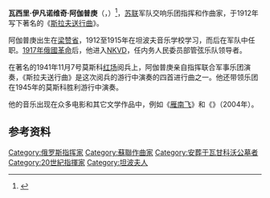 {{Infobox Person
|name          = 瓦西里·伊凡诺维奇·阿伽普庚
|image=Vasiliy Agapkin.jpg
|birth_date    = {{Birth date|1884|02|03}}
|birth_place   = [[俄罗斯帝国|俄罗斯帝国]][[梁赞省|梁赞省]]{{link-ru|Shancherovo|Шанчерово}}
|death_date    = {{Death date and age|1964|10|29|1884|02|03}}
|death_place   = [[苏联|苏联]][[莫斯科|莫斯科]],
|nationality   = 俄国
|known_for     = 《[[斯拉夫送行曲|斯拉夫送行曲]]》
|occupation    = 作曲家，指挥家
}}
{{listen
|filename=Farewell of Slavianka (stereo).ogg
|title="斯拉夫送行曲"
|description=阿伽普庚《斯拉夫送行曲》，美国海岸防卫队管乐团演奏
|filetype=[[Ogg|Ogg]]}}
'''瓦西里·伊凡诺维奇·阿伽普庚'''（{{lang-ru|'''Васи́лий Ива́нович Ага́пкин'''}}，{{bd|1884年|2月3日|1964年|10月29日}}）<ref>{{cite web|title=Vasily Ivanovich Agapkin |url=http://www.tstu.ru/eng/kultur/composer/agap/agap.htm |accessdate=2008-01-12 |archiveurl=https://web.archive.org/web/20071213002730/http://www.tstu.ru/eng/kultur/composer/agap/agap.htm |archivedate=2007-12-13 |deadurl=yes}}</ref>，[[苏联|苏联]]军队交响乐团指挥和作曲家，于1912年写下著名的《[[斯拉夫送行曲|斯拉夫送行曲]]》。

阿伽普庚出生在[[梁赞省|梁赞省]]，1912至1915年在坦波夫音乐学校学习，而后在军队中任职。[[1917年俄國革命|1917年俄國革命]]后，他进入[[NKVD|NKVD]]，任内务人民委员部管弦乐队领导者。

在著名的1941年11月7号莫斯科[[红场|红场]]阅兵上，阿伽普庚亲自指挥联合军事乐团演奏，《斯拉夫送行曲》是这次阅兵的游行中演奏的四首进行曲之一。他还带领乐团在1945年的莫斯科胜利游行中演奏。

他的音乐出现在众多电影和其它文学作品中，例如《[[雁南飞|雁南飞]]》和《{{en-link|72米|72 Meters|72米}}》（2004年）。

==参考资料==
{{reflist}}
{{Authority control}}

{{DEFAULTSORT:Agapkin, Vasily}}
[[Category:俄罗斯指挥家|Category:俄罗斯指挥家]]
[[Category:蘇聯作曲家|Category:蘇聯作曲家]]
[[Category:安葬于瓦甘科沃公墓者|Category:安葬于瓦甘科沃公墓者]]
[[Category:20世紀指揮家|Category:20世紀指揮家]]
[[Category:坦波夫人|Category:坦波夫人]]